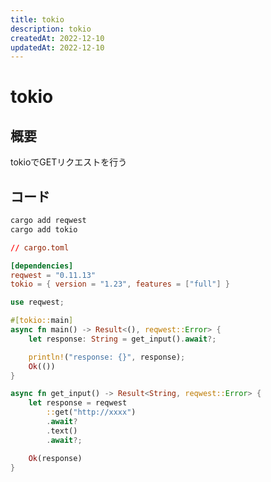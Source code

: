```yaml
---
title: tokio
description: tokio
createdAt: 2022-12-10
updatedAt: 2022-12-10
---
```


# tokio

## 概要
tokioでGETリクエストを行う

## コード

```sh
cargo add reqwest
cargo add tokio
```

```toml
// cargo.toml

[dependencies]
reqwest = "0.11.13"
tokio = { version = "1.23", features = ["full"] }
```

```rs
use reqwest;

#[tokio::main]
async fn main() -> Result<(), reqwest::Error> {
    let response: String = get_input().await?;

    println!("response: {}", response);
    Ok(())
}

async fn get_input() -> Result<String, reqwest::Error> {
    let response = reqwest
        ::get("http://xxxx")
        .await?
        .text()
        .await?;

    Ok(response)
}
```
